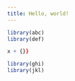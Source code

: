 ```yaml
---
title: Hello, world!
---
```


```r
library(abc)
library(def)
```

```r
x + {}}
```

```r
library(ghi)
library(jkl)
```

